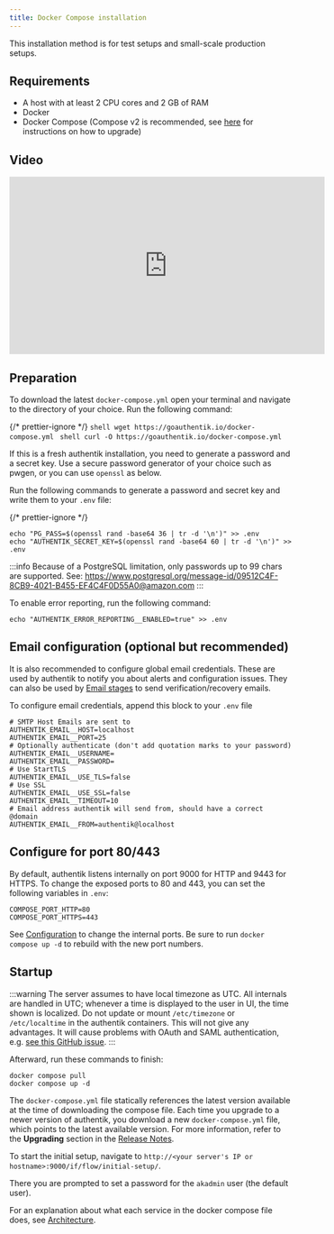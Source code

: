 ```yaml
---
title: Docker Compose installation
---
```


This installation method is for test setups and small-scale production setups.

## Requirements

-   A host with at least 2 CPU cores and 2 GB of RAM
-   Docker
-   Docker Compose (Compose v2 is recommended, see [here](https://docs.docker.com/compose/migrate/) for instructions on how to upgrade)

## Video

<iframe
    width="560"
    height="315"
    src="https://www.youtube.com/embed/O1qUbrk4Yc8?si=HiSBjmJYhE_oJhB1&amp;start=22"
    title="YouTube video player"
    frameborder="0"
    allow="accelerometer; autoplay; clipboard-write; encrypted-media; gyroscope; picture-in-picture; web-share"
    allowfullscreen
></iframe>

## Preparation

To download the latest `docker-compose.yml` open your terminal and navigate to the directory of your choice.
Run the following command:


{/* prettier-ignore */}
<Tabs groupId="OS">
    <TabItem value="Linux" label="Linux" default>
        ```shell
        wget https://goauthentik.io/docker-compose.yml
        ```
    </TabItem>
    <TabItem value="macOS" label="macOS">
        ```shell
        curl -O https://goauthentik.io/docker-compose.yml
        ```
    </TabItem>
</Tabs>

If this is a fresh authentik installation, you need to generate a password and a secret key. Use a secure password generator of your choice such as pwgen, or you can use `openssl` as below.

Run the following commands to generate a password and secret key and write them to your `.env` file:

{/* prettier-ignore */}
```shell
echo "PG_PASS=$(openssl rand -base64 36 | tr -d '\n')" >> .env
echo "AUTHENTIK_SECRET_KEY=$(openssl rand -base64 60 | tr -d '\n')" >> .env
```

:::info
Because of a PostgreSQL limitation, only passwords up to 99 chars are supported. See: https://www.postgresql.org/message-id/09512C4F-8CB9-4021-B455-EF4C4F0D55A0@amazon.com
:::

To enable error reporting, run the following command:

```shell
echo "AUTHENTIK_ERROR_REPORTING__ENABLED=true" >> .env
```

## Email configuration (optional but recommended)

It is also recommended to configure global email credentials. These are used by authentik to notify you about alerts and configuration issues. They can also be used by [Email stages](../../add-secure-apps/flows-stages/stages/email/index.mdx) to send verification/recovery emails.

To configure email credentials, append this block to your `.env` file

```shell
# SMTP Host Emails are sent to
AUTHENTIK_EMAIL__HOST=localhost
AUTHENTIK_EMAIL__PORT=25
# Optionally authenticate (don't add quotation marks to your password)
AUTHENTIK_EMAIL__USERNAME=
AUTHENTIK_EMAIL__PASSWORD=
# Use StartTLS
AUTHENTIK_EMAIL__USE_TLS=false
# Use SSL
AUTHENTIK_EMAIL__USE_SSL=false
AUTHENTIK_EMAIL__TIMEOUT=10
# Email address authentik will send from, should have a correct @domain
AUTHENTIK_EMAIL__FROM=authentik@localhost
```

## Configure for port 80/443

By default, authentik listens internally on port 9000 for HTTP and 9443 for HTTPS. To change the exposed ports to 80 and 443, you can set the following variables in `.env`:

```shell
COMPOSE_PORT_HTTP=80
COMPOSE_PORT_HTTPS=443
```

See [Configuration](../configuration/configuration.mdx) to change the internal ports. Be sure to run `docker compose up -d` to rebuild with the new port numbers.

## Startup

:::warning
The server assumes to have local timezone as UTC.
All internals are handled in UTC; whenever a time is displayed to the user in UI, the time shown is localized.
Do not update or mount `/etc/timezone` or `/etc/localtime` in the authentik containers.
This will not give any advantages. It will cause problems with OAuth and SAML authentication, e.g. [see this GitHub issue](https://github.com/goauthentik/authentik/issues/3005).
:::

Afterward, run these commands to finish:

```shell
docker compose pull
docker compose up -d
```

The `docker-compose.yml` file statically references the latest version available at the time of downloading the compose file. Each time you upgrade to a newer version of authentik, you download a new `docker-compose.yml` file, which points to the latest available version. For more information, refer to the **Upgrading** section in the [Release Notes](../releases).

To start the initial setup, navigate to `http://<your server's IP or hostname>:9000/if/flow/initial-setup/`.

There you are prompted to set a password for the `akadmin` user (the default user).

For an explanation about what each service in the docker compose file does, see [Architecture](../../core/architecture.md).
